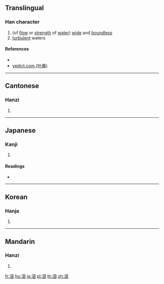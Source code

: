 {{character info/new}}
{{also|油|㳌|𣳑}}
==Translingual==

===Han character===
{{Han char|rn=85|rad=水|as=05|sn=8|four=36100|canj=EW|ids=⿰氵田}}

# (of [[flow]] or [[strength]] of [[water]]) [[wide]] and [[boundless]]
# [[turbulent]] waters

====References====
* {{Han ref|kx=0614.050|dkj=17254|dj=1007.090|hdz=31585.020|uh=6CBA|ud=27834|bh=CCFA|bd=52474}}
* [http://yedict.com/htm/6C/6CBA.htm yedict.com (叶典)]

----

==Cantonese==

===Hanzi===
{{yue-hanzi|jyut=tin4|y=tin4}}

# {{defn|lang=yue|sort=水05}}

----

==Japanese==

===Kanji===
{{ja-kanji|grade=|rs=水05}}

# {{defn|lang=ja|sort=水05}}

====Readings====
* {{ja-readings|on=[[てん]] (ten), [[でん]] (den)|kun=}}

----

==Korean==

===Hanja===
{{ko-hanja|hangeul=전|eumhun=|rv=jeon|mr=chŏn|y=cen}}

# {{defn|lang=ko|sort=水05}}

----

==Mandarin==

===Hanzi===
{{cmn-hanzi|pin=[[chí]] ([[chi2]]), [[tián]] ([[tian2]]), [[yí]] ([[yi2]])|wg=ch'ih<sup>2</sup>, t'ien<sup>2</sup>, i<sup>2</sup>}}

# {{defn|lang=cmn|sort=水05}}

[[fr:沺]]
[[hu:沺]]
[[ja:沺]]
[[pl:沺]]
[[th:沺]]
[[zh:沺]]